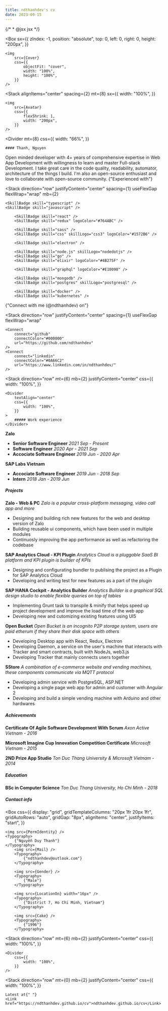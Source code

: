 ```yaml
---
title: ndthanhdev's cv
date: 2023-09-15
---
```


{/* * @jsx jsx */}


<Box
	sx={{
		zIndex: -1,
		position: "absolute",
		top: 0,
		left: 0,
		right: 0,
		height: "200px",
	}}
>
	<img
		src={Cover}
		css={{
			objectFit: "cover",
			width: "100%",
			height: "100%",
		}}
	/>
</Box>

<Stack alignItems="center" spacing={2} mt={8}
	sx={{
		width: "100%",
	}}
>
	<img
		src={Avatar}
		css={{
			flexShrink: 1,
			width: "200px",
		}}
	/>

<Divider
	mt={8}
	css={{
		width: "66%",
	}}
>
	#### Thanh, Nguyen
</Divider>

</Stack>

<Typography pt={1} variant="body1" gutterBottom textAlign="center">
	Open minded developer with 4+ years of comprehensive expertise in Web App
	Development with willingness to learn and master Full-stack Development. I
	take great care in the code quality, readability, automator, architecture of
	the things I build. I'm also an open-source enthusiast and love to collaborate
	with open-source community.
</Typography>

<Typography mt={1} variant="body1" textAlign="center" gutterBottom>
	{"Experienced with"}
</Typography>

<Stack
	direction="row"
	justifyContent="center"
	spacing={1}
	useFlexGap
	flexWrap="wrap"
	mb={2}
>
	<SkillBadge skill="typescript" />
	<SkillBadge skill="javascript" />

    	<SkillBadge skill="react" />
    	<SkillBadge skill="redux" logoColor="#764ABC" />

    	<SkillBadge skill="sass" />
    	<SkillBadge skill="css" skillLogo="css3" logoColor="#1572B6" />

    	<SkillBadge skill="electron" />

    	<SkillBadge skill="node.js" skillLogo="nodedotjs" />
    	<SkillBadge skill="go" />
    	<SkillBadge skill="elixir" logoColor="#4B275F" />

    	<SkillBadge skill="graphql" logoColor="#E10098" />

    	<SkillBadge skill="mongodb" />
    	<SkillBadge skill="postgres" skillLogo="postgresql" />

    	<SkillBadge skill="docker" />
    	<SkillBadge skill="kubernetes" />

</Stack>

<Typography mt={1} variant="body1" textAlign="center" gutterBottom>
	{"Connect with me (@ndthanhdev) on"}
</Typography>

<Stack
	direction="row"
	justifyContent="center"
	spacing={1}
	useFlexGap
	flexWrap="wrap"
>
	<Connect
		connect="github"
		connectColor="#000000"
		url="https://github.com/ndthanhdev"
	/>
	<Connect
		connect="linkedin"
		connectColor="#0A66C2"
		url="https://www.linkedin.com/in/ndthanhdev/"
	/>
</Stack>

<Stack
	direction="row"
	mt={6}
	mb={2}
	justifyContent="center"
	css={{
		width: "100%",
	}}
>
	<Divider
		textAlign="center"
		css={{
			width: "100%",
		}}
	>
		##### Work experience
	</Divider>
</Stack>

**Zalo**

- **Senior Software Engineer**
  _2021 Sep - Present_
- **Software Engineer**
  _2020 Apr - 2021 Sep_
- **Accociate Software Engineer**
  _2019 Jun - 2020 Apr_

**SAP Labs Vietnam**

- **Accociate Software Engineer**
  _2019 Jun - 2018 Sep_
- **Intern**
  _2018 Jan - 2019 Jun_

##### Projects

**Zalo - Web & PC**
_Zalo is a popular cross-platform messaging, video call app and more_

- Designing and building rich new features for the web and desktop version of Zalo
- Building reusable ui components, which have been used in multiple modules
- Continuosly improving the app performance as well as refactoring the codebase

**SAP Analytics Cloud - KPI Plugin**
_Analytics Cloud is a pluggable SaaS BI platform and KPI plugin is builder of KPIs_

- Designing and configurating bundler to publising the project as a Plugin for SAP Analytics Cloud
- Developing and writing test for new features as a part of the plugin

**SAP HANA Cockpit - Analytics Builder**
_Analytics Builder is a graphical SQL design studio to enable flexible queries on top of tables_

- Implementing Grunt task to transpile & minify that helps speed up project development and improve the load time of the web app
- Developing new and cutomizing existing features using UI5

**Open Bucket**
_Open Bucket is an incognito P2P storage system, users are paid etherum if they share their disk space with others_

- Developing Desktop app with React, Redux, Electron
- Developing Daemon, a service on the user's machine that interacts with Tracker and smart contracts, built with NodeJs, web3.js
- Developing Tracker that mainly connects users together

**SStore**
_A combination of e-commerce website and vending machines, these components communicate via MQTT protocol_

- Developing admin service with PostgreSQL, ASP.NET
- Developing a single page web app for admin and customer with Angular 2
- Developing and build a simple vending machine with Arduino and other hardwares

##### Achievements

**Certificate Of Agile Software Development With Scrum**
_Axon Active Vietnam - 2016_

**Microsoft Imagine Cup Innovation Competition Certificate**
_Microsoft Vietnam - 2015_

**2ND Prize App Studio**
_Ton Duc Thang University & Microsoft Vietnam - 2014_

##### Education

**BSc in Computer Science**
_Ton Duc Thang University, Ho Chi Minh - 2018_

##### Contact info

<Box
	css={{
		display: "grid",
		gridTemplateColumns: "20px 1fr 20px 1fr",
		gridAutoRows: "auto",
		gridGap: "8px",
		alignItems: "center",
		justifyItems: "start",
	}}
>
	<img src={PermIdentity} />
	<Typography>
		{"Nguyễn Duy Thanh"}
	</Typography>
    	<img src={Mail} />
    	<Typography>
    		{"ndthanhdev@outlook.com"}
    	</Typography>

    	<img src={Gender} />
    	<Typography>
    		{"Male"}
    	</Typography>

    	<img src={LocationOn} width="16px" />
    	<Typography>
    		{"District 7, Ho Chi Minh, Vietnam"}
    	</Typography>

    	<img src={Cake} />
    	<Typography>
    		{"1996"}
    	</Typography>

</Box>

<Stack
	direction="row"
	mt={6}
	mb={2}
	justifyContent="center"
	css={{
		width: "100%",
	}}
>
	<Divider
		css={{
			width: "100%",
		}}
	/>
</Stack>

<Stack
	direction="row"
	mt={0}
	mb={2}
	justifyContent="center"
	css={{
		width: "100%",
	}}
>
	Latest at{" "}
	<Link href="https://ndthanhdev.github.io/cv">ndthanhdev.github.io/cv</Link>
</Stack>
